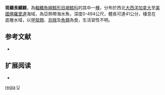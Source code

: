 {{Speciesbox
| taxon = Urophycis regia
| binomial_authority = [[Walbaum|Walbaum]], 1792
| image = Urophycis regia.jpg
| status = NE
| status_system = IUCN3.1
| synonyms = *''Blennius regius'', Walbaum, 1792
*''Urophycis regius'', Walbaum, 1792
}}
'''斑鰭長鰭鱈'''，為[[輻鰭魚綱|輻鰭魚綱]][[鱈形目|鱈形目]][[褐鱈科|褐鱈科]]的其中一[[種|種]]，分布於西北[[大西洋|大西洋]][[加拿大|加拿大]]至[[美國|美國]][[佛羅里達|佛羅里達]]海域，為亞熱帶海水魚，深度0-494公尺，體長可達41公分，棲息在底層水域，以[[甲殼類|甲殼類]]、[[烏賊|烏賊]]及[[魚類|魚類]]為食，生活習性不明。

== 参考文献 ==
*{{FishBase_species|genus=Urophycis|species=regia|year=2016|month=2}}

== 扩展阅读 ==
{{refbegin}}
*{{commonscat-inline|Urophycis regia|斑鰭長鰭鱈}}
{{refend}}
{{鱈形目小作品}}
{{Taxonbar}}
[[Category:長鰭鱈屬|regia]]
[[Category:1792年描述的鱼类|U]]